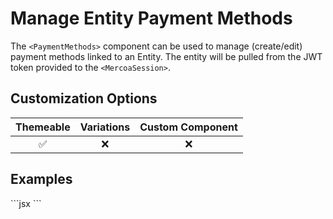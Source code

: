 
# Manage Entity Payment Methods

The `<PaymentMethods>` component can be used to manage (create/edit) payment methods linked to an Entity. The entity will be pulled from the JWT token provided to the `<MercoaSession>`.

## Customization Options

| Themeable | Variations | Custom Component |
| :-------: | :--------: | :--------------: |
|    ✅     |     ❌     |        ❌        |

## Examples

<ComponentContainer>
  <PaymentMethods />
  ```jsx
  <PaymentMethods />
  ```
</ComponentContainer>
